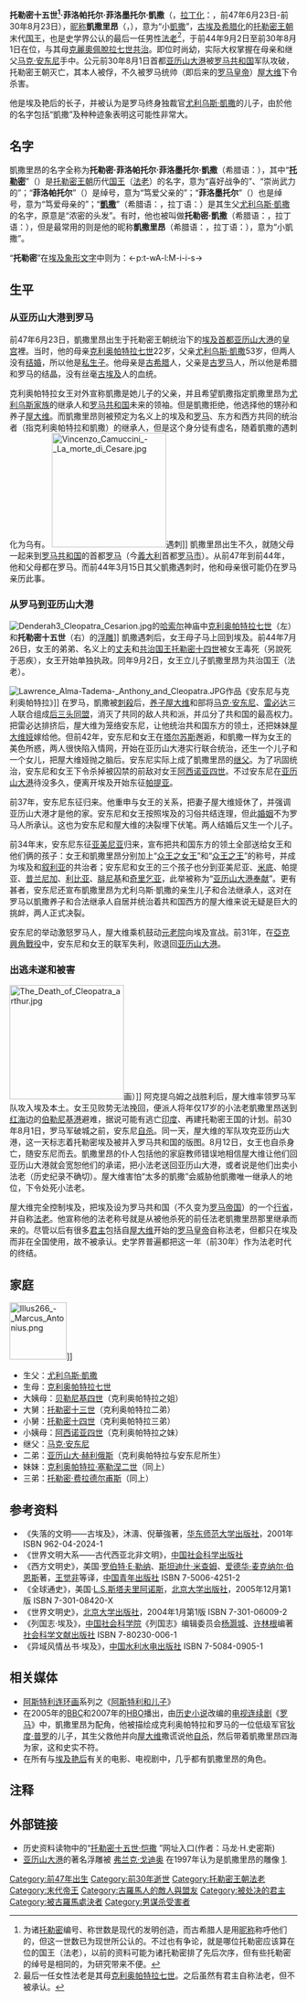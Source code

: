 {{noteTA
|T=zh-hans:恺撒里昂; zh-hant:凱撒里昂;
|1=zh-hans:恺撒里昂; zh-hant:凱撒里昂;
|2=zh-hans:恺撒; zh-hant:凱撒;
|3=zh-hans:亚历山大港; zh-tw:亞歷山卓;
}}

{{Infobox_Monarch | name =凱撒里昂
| title      =埃及[[国王|国王]]（[[法老|法老]]）、[[众王之王|众王之王]]
| image      =Denderah4 Cesarion.jpg|
| image_size =350px
| caption=埃及[[但德拉|但德拉]]的[[哈索尔|哈索尔]]神庙中'''托勒密十五世'''的[[浮雕|浮雕]]
| reign=前44年9月2日—前30年8月1日
| full name=托勒密·菲洛帕托尔·菲洛墨托尔·凱撒
| date of birth =前47年6月23日
| place of birth=[[埃及|埃及]][[亚历山大_(埃及)|亚历山大港]]
| date of death =前30年8月23日（17岁）
| othertitles=
| place of death =埃及亚历山大港
| spouse    =无
| issue     =无
| predecessor=[[托勒密十四世|托勒密十四世]]
| successor=无（埃及沦为[[罗马帝国|罗马帝国]][[埃及_(羅馬帝國行省)|行省]]）
| father=[[尤利乌斯·凱撒|尤利乌斯·凱撒]]
| mother=[[克利奥帕特拉七世|克利奥帕特拉七世]]
| dynasty=[[托勒密王朝|托勒密王朝]]
|}}

'''托勒密十五世<ref>为诸[[托勒密|托勒密]]编号、称世数是现代的发明创造，而古希腊人是用[[昵称|昵称]]称呼他们的，但这一世数已为现世所公认的。不过也有争论，就是哪位托勒密应该算在位的国王（法老），以前的资料可能为诸托勒密排了先后次序，但有些托勒密的绰号是相同的，为研究带来不便。</ref>·菲洛帕托尔·菲洛墨托尔·凱撒'''（{{lang-el|Πτολεμαίος ΙΕ' Φιλοπάτωρ Φιλομήτωρ Καίσαρ}}，[[拉丁化|拉丁化]]：''{{lang|la|Ptolemaíos XV Philopátōr Philomḗtōr Kaísar}}''，前47年6月23日-前30年8月23日），[[昵称|昵称]]'''凱撒里昂'''（{{lang-el|Καισαρίων}}，{{lang-la|Caesarion}}），意为“小[[凱撒|凱撒]]”，[[古埃及|古埃及]][[希腊化|希腊化]]的[[托勒密王朝|托勒密王朝]]末代[[国王|国王]]，也是史学界公认的最后一任男性[[法老|法老]]<ref>最后一任女性法老是其母[[克利奥帕特拉七世|克利奥帕特拉七世]]。之后虽然有君主自称法老，但不被承认。</ref>，于前44年9月2日至前30年8月1日在位，与其母[[克利奥帕特拉七世|克麗奧佩脫拉七世]][[共治|共治]]。即位时尚幼，实际大权掌握在母亲和继父[[马克·安东尼|马克·安东尼]]手中。公元前30年8月1日首都[[亚历山大_(埃及)|亚历山大港]]被[[罗马共和国|罗马共和国]]军队攻破，托勒密王朝灭亡，其本人被俘，不久被罗马统帅（即后来的[[罗马皇帝|罗马皇帝]]）[[屋大维|屋大维]]下令杀害。

他是埃及艳后的长子，并被认为是罗马终身独裁官[[尤利乌斯·凱撒|尤利乌斯·凱撒]]的儿子，由於他的名字包括“凱撒”及种种迹象表明这可能性非常大。

== 名字 ==
{{Wiktionary|en:Ptolemy|托勒密}}
{{Wiktionary|en:Caesar|凱撒}}
凱撒里昂的名字全称为'''托勒密·菲洛帕托尔·菲洛墨托尔·凱撒'''（希腊语：'''{{lang|el|Πτολεμαίος Φιλοπάτωρ Φιλομήτωρ Καίσαρ}}'''），其中“'''[[托勒密|托勒密]]'''”（'''{{lang|el|Πτολεμαίος}}'''）是[[托勒密王朝|托勒密王朝]]历代[[国王|国王]]（[[法老|法老]]）的名字，意为“喜好战争的”、“崇尚武力的”；“'''菲洛帕托尔'''”（'''{{lang|el|Φιλοπάτωρ}}'''）是绰号，意为“笃爱父亲的”；“'''菲洛墨托尔'''”（'''{{lang|el|Φιλομήτωρ}}'''）也是绰号，意为“笃爱母亲的”；“'''[[凱撒|凱撒]]'''”（希腊语：'''{{lang|el|Καίσαρ}}'''，拉丁语：'''{{lang|la|Caesar}}'''）是其生父[[尤利乌斯·凱撒|尤利乌斯·凱撒]]的名字，原意是“浓密的头发”。有时，他也被叫做'''托勒密·凱撒'''（希腊语：'''{{lang|el|Πτολεμαίος Καίσαρ}}'''，拉丁语：'''{{lang|la|Ptolemaeus Caesar}}'''），但是最常用的则是他的昵称'''凱撒里昂'''（希腊语：'''{{lang|el|Καισαρίων}}'''，拉丁语：'''{{lang|la|Caesarion}}'''），意为“小凱撒”。

“'''托勒密'''”在[[埃及象形文字|埃及象形文字]]中则为：<hiero><-p:t-wA-l:M-i-i-s-></hiero>

== 生平 ==
=== 从亚历山大港到罗马 ===

前47年6月23日，凱撒里昂出生于托勒密王朝统治下的[[埃及|埃及]][[首都|首都]][[亚历山大_(埃及)|亚历山大港]]的[[皇宫|皇宫]]裡。当时，他的母亲[[克利奥帕特拉七世|克利奥帕特拉七世]]22岁，父亲[[尤利乌斯·凱撒|尤利乌斯·凱撒]]53岁，但两人没有[[结婚|结婚]]，所以他是[[私生子|私生子]]。他母亲是[[古希腊|古希腊]]人，父亲是[[古罗马|古罗马]]人，所以他是希腊和罗马的结晶，没有丝毫[[古埃及|古埃及]]人的血统。

克利奥帕特拉女王对外宣称凱撒是她儿子的父亲，并且希望凱撒指定凱撒里昂为[[尤利乌斯家族|尤利乌斯家族]]的继承人和[[罗马共和国|罗马共和国]]未来的领袖。但是凱撒拒绝，他选择他的甥孙和养子[[屋大维|屋大维]]。而凱撒里昂则被预定为名义上的埃及和[[古罗马|罗马]]、东方和西方共同的统治者（指克利奥帕特拉和凱撒）的继承人，但是这个身分徒有虚名，随着凱撒的遇刺化为乌有。
[[File:Vincenzo_Camuccini_-_La_morte_di_Cesare.jpg|200px]]遇刺]]
凱撒里昂出生不久，就随父母一起来到[[罗马共和国|罗马共和国]]的首都[[罗马|罗马]]（今[[義大利|義大利]]首都[[罗马市|罗马市]]）。从前47年到前44年，他和父母都在罗马。而前44年3月15日其父凱撒遇刺时，他和母亲很可能仍在罗马亲历此事。

=== 从罗马到亚历山大港 ===
[[File:Denderah3_Cleopatra_Cesarion.jpg|thumb]]的[[哈索尔|哈索尔]]神庙中[[克利奥帕特拉七世|克利奥帕特拉七世]]（左）和'''托勒密十五世'''（右）的[[浮雕|浮雕]]]]
凱撒遇刺后，女王母子马上回到埃及。前44年7月26日，女王的弟弟、名义上的[[丈夫|丈夫]]和[[共治|共治]][[国王|国王]][[托勒密十四世|托勒密十四世]]被女王毒死（另說死于恶疾），女王开始单独执政。同年9月2日，女王立儿子凱撒里昂为共治国王（法老）。

[[File:Lawrence_Alma-Tadema-_Anthony_and_Cleopatra.JPG|thumb]]作品《安东尼与克利奥帕特拉》]]
在罗马，凱撒被[[刺殺|刺殺]]后，[[养子|养子]][[屋大维|屋大维]]和部将[[马克·安东尼|马克·安东尼]]、[[雷必达|雷必达]]三人联合组成[[后三头同盟|后三头同盟]]，消灭了共同的敌人共和派，并瓜分了共和国的最高权力。把雷必达排挤后，屋大维为笼络安东尼，让他统治共和国东方的领土，还把妹妹[[屋大维娅|屋大维娅]]嫁给他。但前42年，安东尼和女王在[[塔尔苏斯|塔尔苏斯]]邂逅，和凱撒一样为女王的美色所惑，两人很快陷入情网，开始在亚历山大港实行联合统治，还生一个儿子和一个女儿，把屋大维娅抛之脑后。安东尼实际上成了凱撒里昂的[[继父|继父]]。为了巩固统治，安东尼和女王下令杀掉被囚禁的前敌对女王[[阿西诺亚四世|阿西诺亚四世]]。不过安东尼在[[亚历山大港|亚历山大港]]待没多久，便离开埃及开始东征[[帕提亚|帕提亚]]。

前37年，安东尼东征归来。他重申与女王的关系，把妻子屋大维娅休了，并强调亚历山大港才是他的家。安东尼和女王按照埃及的习俗共结连理，但此[[婚姻|婚姻]]不为罗马人所承认。这也为安东尼和屋大维的决裂埋下伏笔。两人结婚后又生一个儿子。

前34年末，安东尼东征[[亚美尼亚|亚美尼亚]]归来，宣布把共和国东方的领土全部送给女王和他们俩的孩子：女王和凱撒里昂分别加上“[[众王之女王|众王之女王]]”和“[[众王之王|众王之王]]”的称号，并成为埃及和[[叙利亚|叙利亚]]的共治者；安东尼和女王的三个孩子也分到亚美尼亚、[[米底|米底]]、帕提亚、[[昔兰尼加|昔兰尼加]]、[[利比亚|利比亚]]、[[腓尼基|腓尼基]]和[[奇里乞亚|奇里乞亚]]，此举被称为“[[亚历山大港奉献|亚历山大港奉献]]”。更有甚者，安东尼还宣布凱撒里昂为尤利乌斯·凱撒的亲生儿子和合法继承人，这对在罗马以凱撒养子和合法继承人自居并统治着共和国西方的屋大维来说无疑是巨大的挑衅，两人正式决裂。

安东尼的举动激怒罗马人，屋大维乘机鼓动[[元老院|元老院]]向埃及宣战。前31年，在[[亞克興角戰役|亞克興角戰役]]中，安东尼和女王的联军失利，败退回[[亚历山大港|亚历山大港]]。

=== 出逃未遂和被害 ===
[[File:The_Death_of_Cleopatra_arthur.jpg|200px]]画）]]
阿克提乌姆之战胜利后，屋大维率领罗马军队攻入埃及本土。女王见败势无法挽回，便派人将年仅17岁的小法老凱撒里昂送到[[红海|红海]]边的[[伯勒尼基港|伯勒尼基港]]避难，据说可能有逃亡[[印度|印度]]、再建托勒密王国的计划。前30年8月1日，罗马军破城之前，安东尼[[自杀|自杀]]。同一天，屋大维的军队攻克亚历山大港，这一天标志着托勒密埃及被并入罗马共和国的版图。8月12日，女王也自杀身亡，随安东尼而去。凱撒里昂的仆人包括他的家庭教师错误地相信屋大维让他们回亚历山大港就会宽恕他们的承诺，把小法老送回亚历山大港，或者说是他们出卖小法老（历史纪录不确切）。屋大维害怕“太多的凱撒”会威胁他凱撒唯一继承人的地位，下令处死小法老。

屋大维完全控制埃及，把埃及设为罗马共和国（不久变为[[罗马帝国|罗马帝国]]）的一个[[行省|行省]]，并自称[[法老|法老]]。他宣称他的法老称号就是从被他杀死的前任法老凱撒里昂那里继承而来的。尽管以后有很多[[君主|君主]]包括自[[屋大维|屋大维]]开始的[[罗马皇帝|罗马皇帝]]自称法老，但都只在埃及而非在全国使用，故不被承认。史学界普遍都把这一年（前30年）作为法老时代的终结。

== 家庭 ==

[[File:Illus266_-_Marcus_Antonius.png|100px]]]]
*生父：[[尤利乌斯·凱撒|尤利乌斯·凱撒]]
*生母：[[克利奥帕特拉七世|克利奥帕特拉七世]]
*大姨母：[[贝勒尼基四世|贝勒尼基四世]]（克利奥帕特拉之姐）
*大舅：[[托勒密十三世|托勒密十三世]]（克利奥帕特拉二弟）
*小舅：[[托勒密十四世|托勒密十四世]]（克利奥帕特拉三弟）
*小姨母：[[阿西诺亚四世|阿西诺亚四世]]（克利奥帕特拉之妹）
*继父：[[马克·安东尼|马克·安东尼]]
*二弟：[[亚历山大·赫利俄斯|亚历山大·赫利俄斯]]（克利奥帕特拉与安东尼所生）
*妹妹：[[克利奥帕特拉·塞勒涅二世|克利奥帕特拉·塞勒涅二世]]（同上）
*三弟：[[托勒密·费拉德尔甫斯|托勒密·费拉德尔甫斯]]（同上）

== 参考资料 ==

*《失落的文明——古埃及》，沐濤、倪華強著，[[华东师范大学出版社|华东师范大学出版社]]，2001年　ISBN 962-04-2024-1
*《世界文明大系——古代西亚北非文明》，[[中国社会科学出版社|中国社会科学出版社]]
*《西方文明史》，美国·[[罗伯特·E·勒纳|罗伯特·E·勒纳]]、[[斯坦迪什·米查姆|斯坦迪什·米查姆]]、[[爱德华·麦克纳尔·伯恩斯|爱德华·麦克纳尔·伯恩斯]]著，[[王觉非|王觉非]]等译，[[中国青年出版社|中国青年出版社]]  ISBN 7-5006-4251-2
*《全球通史》，美国·[[L.S.斯塔夫里阿诺斯|L.S.斯塔夫里阿诺斯]]，[[北京大学出版社|北京大学出版社]]，2005年12月第1版  ISBN 7-301-08420-X
*《世界文明史》，[[北京大学出版社|北京大学出版社]]，2004年1月第1版  ISBN 7-301-06009-2
*《列国志·埃及》，[[中国社会科学院|中国社会科学院]]《列国志》编辑委员会[[杨灏城|杨灏城]]、[[许林根|许林根]]编著  [[社会科学文献出版社|社会科学文献出版社]]  ISBN 7-80230-006-1
*《异域风情丛书·埃及》，[[中国水利水电出版社|中国水利水电出版社]]  ISBN 7-5084-0905-1

== 相关媒体 ==
*[[阿斯特利|阿斯特利]][[连环画|连环画]]系列之《[[阿斯特利和儿子|阿斯特利和儿子]]》
*在2005年的[[BBC|BBC]]和2007年的[[HBO|HBO]]播出，由[[历史小说|历史小说]]改编的[[电视连续剧|电视连续剧]]《[[罗马_(电视剧)|罗马]]》中，凱撒里昂为配角，他被描绘成克利奥帕特拉和罗马的一位低级军官[[狄度·普罗|狄度·普罗]]的儿子，其生父救他并向[[屋大维|屋大维]]撒谎说他[[自杀|自杀]]，然后带着凱撒里昂四海为家，这和史实不符。
*在所有与[[埃及艳后|埃及艳后]]有关的电影、电视剧中，几乎都有凱撒里昂的角色。

== 注释 ==
<references/>

== 外部链接 ==
{{Commonscat|Ptolemy XV|恺撒里昂}}
* 历史资料读物中的“[http://virtualreligion.net/iho/ptolemy_15 托勒密十五世·恺撒] {{Wayback|url=http://virtualreligion.net/iho/ptolemy_15 |date=20181004000821 }}”网址入口(作者：马龙·H.史密斯)
* [[亚历山大港|亚历山大港]]的著名浮雕被 [http://www.franckgoddio.org 弗兰克·戈迪奥] {{Wayback|url=http://www.franckgoddio.org/ |date=20200926184826 }} 在1997年认为是凱撒里昂的雕像 [https://web.archive.org/web/20070621202331/http://www.underwaterdiscovery.org/Sitemap/Project/Alexandria/Gallery.aspx?GalleryGroupKey=Alexandria1&SelectedImage=ALEX98-CG108.jpg].
{{clear}}
{{start box}}
{{s-before|[[托勒密十四世|托勒密十四世]]<br />'''与'''<br />[[克利奥帕特拉七世|克利奥帕特拉七世]]|(共治)}}
{{s-title|[[托勒密王朝|托勒密王朝]][[埃及法老列表|法老]]|前44-前30<br />与[[克利奥帕特拉七世|克利奥帕特拉七世]]共治}}
{{s-after|无|(王朝灭亡)}}
{{end box}}

{{托勒密王朝法老}}
{{著名埃及统治者}}
{{希臘化時代統治者}}
{{尤利烏斯·凱撒}}
{{Authority control}}
[[Category:前47年出生|Category:前47年出生]]
[[Category:前30年逝世|Category:前30年逝世]]
[[Category:托勒密王朝法老|Category:托勒密王朝法老]]
[[Category:末代帝王|Category:末代帝王]]
[[Category:古羅馬人的敵人與盟友|Category:古羅馬人的敵人與盟友]]
[[Category:被处决的君主|Category:被处决的君主]]
[[Category:被古羅馬處決者|Category:被古羅馬處決者]]
[[Category:男谋杀受害者|Category:男谋杀受害者]]